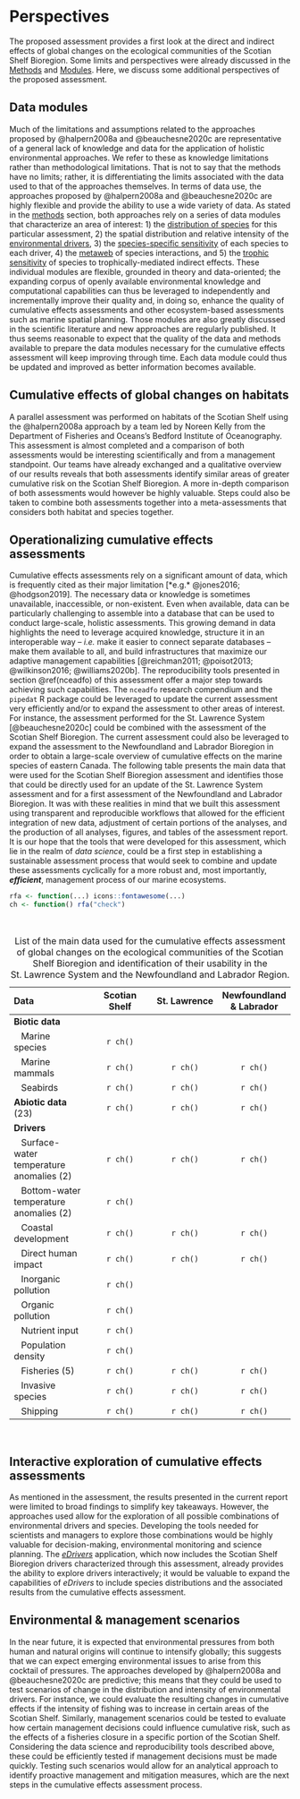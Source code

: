 # Perspectives {#perspectives}

The proposed assessment provides a first look at the direct and indirect effects of global changes on the ecological communities of the Scotian Shelf Bioregion. Some limits and perspectives were already discussed in the [Methods](#method) and [Modules](#modules). Here, we discuss some additional perspectives of the proposed assessment. 

## Data modules {.unlisted .unnumbered}

Much of the limitations and assumptions related to the approaches proposed by @halpern2008a and @beauchesne2020c are representative of a general lack of knowledge and data for the application of holistic environmental approaches. We refer to these as knowledge limitations rather than methodological limitations. That is not to say that the methods have no limits; rather, it is differentiating the limits associated with the data used to that of the approaches themselves. In terms of data use, the approaches proposed by @halpern2008a and @beauchesne2020c are highly flexible and provide the ability to use a wide variety of data. As stated in the [methods](#methods) section, both approaches rely on a series of data modules that characterize an area of interest: 1) the [distribution of species](#spmodule) for this particular assessment, 2) the spatial distribution and relative intensity of the [environmental drivers](#drmodule), 3) the [species-specific sensitivity](sssmodule) of each species to each driver, 4) the [metaweb](#metamodule) of species interactions, and 5) the [trophic sensitivity](#trsmodule) of species to trophically-mediated indirect effects. These individual modules are flexible, grounded in theory and data-oriented; the expanding corpus of openly available environmental knowledge and computational capabilities can thus be leveraged to independently and incrementally improve their quality and, in doing so, enhance the quality of cumulative effects assessments and other ecosystem-based assessments such as marine spatial planning. Those modules are also greatly discussed in the scientific literature and new approaches are regularly published. It thus seems reasonable to expect that the quality of the data and methods available to prepare the data modules necessary for the cumulative effects assessment will keep improving through time. Each data module could thus be updated and improved as better information becomes available. 


## Cumulative effects of global changes on habitats {.unlisted .unnumbered}

A parallel assessment was performed on habitats of the Scotian Shelf using the @halpern2008a approach by a team led by Noreen Kelly from the Department of Fisheries and Oceans's Bedford Institute of Oceanography. This assessment is almost completed and a comparison of both assessments would be interesting scientifically and from a management standpoint. Our teams have already exchanged and a qualitative overview of our results reveals that both assessments identify similar areas of greater cumulative risk on the Scotian Shelf Bioregion. A more in-depth comparison of both assessments would however be highly valuable. Steps could also be taken to combine both assessments together into a meta-assessments that considers both habitat and species together. 

 
## Operationalizing cumulative effects assessments {.unlisted .unnumbered}

Cumulative effects assessments rely on a significant amount of data, which is frequently cited as their major limitation [*e.g.* @jones2016; @hodgson2019]. The necessary data or knowledge is sometimes unavailable, inaccessible, or non-existent. Even when available, data can be particularly challenging to assemble into a database that can be used to conduct large-scale, holistic assessments. This growing demand in data highlights the need to leverage acquired knowledge, structure it in an interoperable way -- *i.e.* make it easier to connect separate databases -- make them available to all, and build infrastructures that maximize our adaptive management capabilities [@reichman2011; @poisot2013; @wilkinson2016; @williams2020b]. The reproducibility tools presented in section \@ref(nceadfo) of this assessment offer a major step towards achieving such capabilities. The `nceadfo` research compendium and the `pipedat` R package could be leveraged to update the current assessment very efficiently and/or to expand the assessment to other areas of interest. For instance, the assessment performed for the St. Lawrence System [@beauchesne2020c] could be combined with the assessment of the Scotian Shelf Bioregion. The current assessment could also be leveraged to expand the assessment to the Newfoundland and Labrador Bioregion in order to obtain a large-scale overview of cumulative effects on the marine species of eastern Canada. The following table presents the main data that were used for the Scotian Shelf Bioregion assessment and identifies those that could be directly used for an update of the St. Lawrence System assessment and for a first assessment of the Newfoundland and Labrador Bioregion. It was with these realities in mind that we built this assessment using transparent and reproducible workflows that allowed for the efficient integration of new data, adjustment of certain portions of the analyses, and the production of all analyses, figures, and tables of the assessment report. It is our hope that the tools that were developed for this assessment, which lie in the realm of *data science*, could be a first step in establishing a sustainable assessment process that would seek to combine and update these assessments cyclically for a more robust and, most importantly, ***efficient***, management process of our marine ecosystems.

```r
rfa <- function(...) icons::fontawesome(...)
ch <- function() rfa("check")
```

<br>

| Data | Scotian Shelf | St. Lawrence | Newfoundland & Labrador |
| :----- | :---: | :---: | :---: | 
| **Biotic data** | | | |
| &nbsp;&nbsp; Marine species | `r ch()` | | |
| &nbsp;&nbsp; Marine mammals | `r ch()` | `r ch()` | `r ch()` |
| &nbsp;&nbsp; Seabirds | `r ch()` | `r ch()` | `r ch()` |
| **Abiotic data** (23) | `r ch()` | `r ch()` | `r ch()` |
| **Drivers** | | | |
| &nbsp;&nbsp; Surface-water temperature anomalies (2) | `r ch()` | `r ch()` | `r ch()` |
| &nbsp;&nbsp; Bottom-water temperature anomalies (2) | `r ch()` | | |
| &nbsp;&nbsp; Coastal development | `r ch()` | `r ch()` | `r ch()` |
| &nbsp;&nbsp; Direct human impact | `r ch()` | `r ch()` | `r ch()` |
| &nbsp;&nbsp; Inorganic pollution | `r ch()` | | |
| &nbsp;&nbsp; Organic pollution | `r ch()` | | |
| &nbsp;&nbsp; Nutrient input | `r ch()` | | |
| &nbsp;&nbsp; Population density | `r ch()` | | |
| &nbsp;&nbsp; Fisheries (5) | `r ch()` | `r ch()` | `r ch()` |
| &nbsp;&nbsp; Invasive species | `r ch()` | `r ch()` | `r ch()` |
| &nbsp;&nbsp; Shipping | `r ch()` | `r ch()` | `r ch()` |

Table: List of the main data used for the cumulative effects assessment of global changes on the ecological communities of the Scotian Shelf Bioregion and identification of their usability in the St. Lawrence System and the Newfoundland and Labrador Region.

<br>
 

## Interactive exploration of cumulative effects assessments {.unlisted .unnumbered}

As mentioned in the assessment, the results presented in the current report were limited to broad findings to simplify key takeaways. However, the approaches used allow for the exploration of all possible combinations of environmental drivers and species. Developing the tools needed for scientists and managers to explore those combinations would be highly valuable for decision-making, environmental monitoring and science planning. The [*eDrivers*](https://david-beauchesne.shinyapps.io/edriversapp_dev/) application, which now includes the Scotian Shelf Bioregion drivers characterized through this assessment, already provides the ability to explore drivers interactively; it would be valuable to expand the capabilities of *eDrivers* to include species distributions and the associated results from the cumulative effects assessment. 


## Environmental & management scenarios {.unlisted .unnumbered}

In the near future, it is expected that environmental pressures from both human and natural origins will continue to intensify globally; this suggests that we can expect emerging environmental issues to arise from this cocktail of pressures. The approaches developed by @halpern2008a and @beauchesne2020c are predictive; this means that they could be used to test scenarios of change in the distribution and intensity of environmental drivers. For instance, we could evaluate the resulting changes in cumulative effects if the intensity of fishing was to increase in certain areas of the Scotian Shelf. Similarly, management scenarios could be tested to evaluate how certain management decisions could influence cumulative risk, such as the effects of a fisheries closure in a specific portion of the Scotian Shelf. Considering the data science and reproducibility tools described above, these could be efficiently tested if management decisions must be made quickly. Testing such scenarios would allow for an analytical approach to identify proactive management and mitigation measures, which are the next steps in the cumulative effects assessment process.

